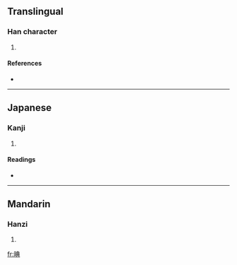 ==Translingual==

===Han character===
{{Han char|rn=72|rad=日|as=08|sn=12|four=6508<sub>1</sub>|canj=日廿月金 (ATBC)}}

# {{defn|Han|sort=日08}}

====References====
* {{Han ref|kx=0496.220|dkj=13974|dj=0862.070|hdz=21518.120|uh=666A|ud=26218|bh=D9A7|bd=55719}}

----

==Japanese==

===Kanji===
{{ja-kanji|grade=|rs=日08}}

# {{defn|Japanese|sort=日08}}

====Readings====
* {{ja-readings|on=[[てん]] (ten)|kun=[[あきらか]] (akiraka)}}

----

==Mandarin==

===Hanzi===
{{cmn-hanzi|pin=[[tiǎn]] ([[tian3]])|wg=t'ien<sup>3</sup>}}

# {{defn|Mandarin|sort=日08}}

[[fr:晪]]
